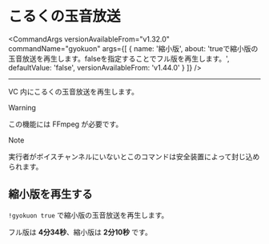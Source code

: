
# こるくの玉音放送

<CommandArgs
  versionAvailableFrom="v1.32.0"
  commandName="gyokuon"
  args={[
    {
      name: '縮小版',
      about:
        'trueで縮小版の玉音放送を再生します。falseを指定することでフル版を再生します。',
      defaultValue: 'false',
      versionAvailableFrom: 'v1.44.0'
    }
  ]}
/>

---

VC 内にこるくの玉音放送を再生します。

> [!WARNING]
>
> この機能には FFmpeg が必要です。

> [!NOTE]
>
> 実行者がボイスチャンネルにいないとこのコマンドは安全装置によって封じ込められます。

## 縮小版を再生する

`!gyokuon true` で縮小版の玉音放送を再生します。

フル版は **4分34秒**、縮小版は **2分10秒** です。
